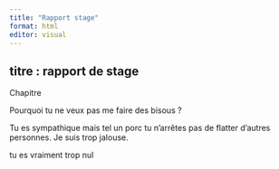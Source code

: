 ```yaml
---
title: "Rapport stage"
format: html
editor: visual
---
```


## titre : rapport de stage

Chapitre

Pourquoi tu ne veux pas me faire des bisous ?

Tu es sympathique mais tel un porc tu n'arrêtes pas de flatter d'autres personnes. Je suis trop jalouse.

tu es vraiment trop nul
